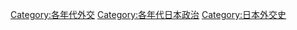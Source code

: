 [[Category:各年代外交|Category:各年代外交]]
[[Category:各年代日本政治|Category:各年代日本政治]]
[[Category:日本外交史|Category:日本外交史]]